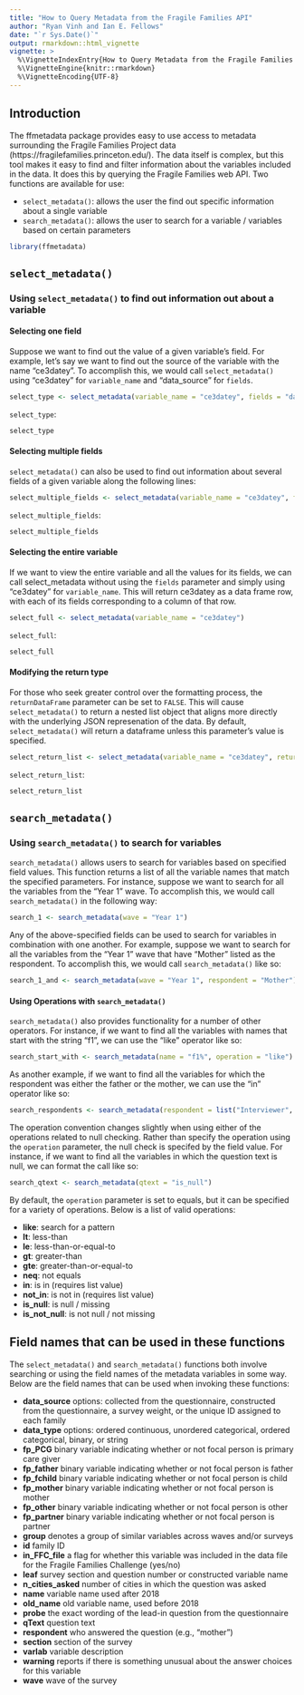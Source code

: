 ```yaml
---
title: "How to Query Metadata from the Fragile Families API"
author: "Ryan Vinh and Ian E. Fellows"
date: "`r Sys.Date()`"
output: rmarkdown::html_vignette
vignette: >
  %\VignetteIndexEntry{How to Query Metadata from the Fragile Families API}
  %\VignetteEngine{knitr::rmarkdown}
  %\VignetteEncoding{UTF-8}
---
```



## Introduction

The ffmetadata package provides easy to use access to metadata surrounding the Fragile Families Project data (https://fragilefamilies.princeton.edu/). The data itself is complex, but this tool makes it easy to find and filter information about the variables included in the data. It does this by querying the Fragile Families web API. Two functions are available for use:

* `select_metadata()`: allows the user the find out specific information about a single variable
* `search_metadata()`: allows the user to search for a variable / variables based on certain parameters

```r
library(ffmetadata)
```


## `select_metadata()`
### Using `select_metadata()` to find out information out about a variable


#### Selecting one field
Suppose we want to find out the value of a given variable's field.  For example, let's say we want to find out the source of the variable with the name "ce3datey". To accomplish this, we would call `select_metadata()` using "ce3datey" for `variable_name` and "data_source" for `fields`.

```r
select_type <- select_metadata(variable_name = "ce3datey", fields = "data_source")
```

`select_type`:

```r
select_type
```

#### Selecting multiple fields

`select_metadata()` can also be used to find out information about several fields of a given variable along the following lines:

```r
select_multiple_fields <- select_metadata(variable_name = "ce3datey", fields = c("data_source", "data_type"))
```

`select_multiple_fields`:

```r
select_multiple_fields
```

#### Selecting the entire variable

If we want to view the entire variable and all the values for its fields, we can call select_metadata without using the `fields` parameter and simply using "ce3datey" for `variable_name`. This will return ce3datey as a data frame row, with each of its fields corresponding to a column of that row.

```r
select_full <- select_metadata(variable_name = "ce3datey")
```

`select_full`:

```r
select_full
```

#### Modifying the return type

For those who seek greater control over the formatting process, the `returnDataFrame` parameter can be set to `FALSE`. This will cause `select_metadata()` to return a nested list object that aligns more directly with the underlying JSON represenation of the data. By default, `select_metadata()` will return a dataframe unless this parameter's value is specified.

```r
select_return_list <- select_metadata(variable_name = "ce3datey", returnDataFrame = FALSE)
```

`select_return_list`:

```r
select_return_list
```


## `search_metadata()`
### Using `search_metadata()` to search for variables

`search_metadata()` allows users to search for variables based on specified field values. This function returns a list of all the variable names that match the specified parameters.  For instance, suppose we want to search for all the variables from the "Year 1" wave. To accomplish this, we would call `search_metadata()` in the following way:

```r
search_1 <- search_metadata(wave = "Year 1")
```

Any of the above-specified fields can be used to search for variables in combination with one another.  For example, suppose we want to search for all the variables from the "Year 1" wave that have "Mother" listed as the respondent.  To accomplish this, we would call `search_metadata()` like so:

```r
search_1_and <- search_metadata(wave = "Year 1", respondent = "Mother")
```


#### Using Operations with `search_metadata()`

`search_metadata()` also provides functionality for a number of other operators. For instance, if we want to find all the variables with names that start with the string "f1", we can use the "like" operator like so:

```r
search_start_with <- search_metadata(name = "f1%", operation = "like")
```

As another example, if we want to find all the variables for which the respondent was either the father or the mother, we can use the "in" operator like so:

```r
search_respondents <- search_metadata(respondent = list("Interviewer", "Child Care Provider"), operation = "in")
```

The operation convention changes slightly when using either of the operations related to null checking. Rather than specify the operation using the `operation` parameter, the null check is specifed by the field value.  For instance, if we want to find all the variables in which the question text is null, we can format the call like so:

```r
search_qtext <- search_metadata(qtext = "is_null")
```

By default, the `operation` parameter is set to equals, but it can be specified for a variety of operations. Below is a list of valid operations:

* **like**: search for a pattern
* **lt**: less-than
* **le**: less-than-or-equal-to
* **gt**: greater-than
* **gte**: greater-than-or-equal-to
* **neq**: not equals
* **in**: is in (requires list value)
* **not_in**: is not in (requires list value)
* **is_null**: is null / missing
* **is_not_null**: is not null / not missing

## Field names that can be used in these functions

The `select_metadata()` and `search_metadata()` functions both involve searching or using the field names of the metadata variables in some way. Below are the field names that can be used when invoking these functions:
  
* **data_source** options: collected from the questionnaire, constructed from the questionnaire, a survey weight, or the unique ID assigned to each family
* **data_type** options: ordered continuous, unordered categorical, ordered categorical, binary, or string
* **fp_PCG** binary variable indicating whether or not focal person is primary care giver
* **fp_father** binary variable indicating whether or not focal person is father
* **fp_fchild** binary variable indicating whether or not focal person is child
* **fp_mother** binary variable indicating whether or not focal person is mother
* **fp_other** binary variable indicating whether or not focal person is other
* **fp_partner** binary variable indicating whether or not focal person is partner
* **group** denotes a group of similar variables across waves and/or surveys
* **id** family ID
* **in_FFC_file** a flag for whether this variable was included in the data file for the Fragile Families Challenge (yes/no)
* **leaf** survey section and question number or constructed variable name
* **n_cities_asked** number of cities in which the question was asked
* **name** variable name used after 2018
* **old_name** old variable name, used before 2018
* **probe** the exact wording of the lead-in question from the questionnaire
* **qText** question text
* **respondent** who answered the question (e.g., "mother")
* **section** section of the survey
* **varlab** variable description
* **warning** reports if there is something unusual about the answer choices for this variable
* **wave** wave of the survey 
